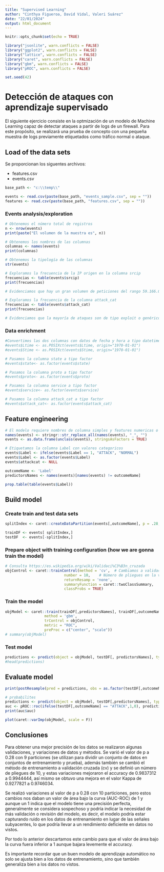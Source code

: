 ```yaml
---
title: "Supervised Learning"
author: "Cinthya Figueroa, David Vidal, Valeri Suárez"
date: "22/01/2024"
output: html_document
---
```


```r
knitr::opts_chunk$set(echo = TRUE)

library("jsonlite", warn.conflicts = FALSE)
library("ggplot2", warn.conflicts = FALSE)
library("lattice", warn.conflicts = FALSE)
library("caret", warn.conflicts = FALSE)
library("gbm", warn.conflicts = FALSE)
library("pROC", warn.conflicts = FALSE)

set.seed(42)
```

# Detección de ataques con aprendizaje supervisado

El siguiente ejercicio consiste en la optmización de un modelo de Machine Learning capaz de detectar ataques a partir de logs de un firewall. Para este propósito, se realizará una prueba de concepto con una pequeña muestra de logs previamente etiquetados como tráfico normal o ataque.

## Load of the data sets

Se proporcionan los siguentes archivos:

-   features.csv
-   events.csv

```r
base_path <- "c:\\temp\\"

events <- read.csv(paste(base_path, "events_sample.csv", sep = ""))
features <- read.csv(paste(base_path, "features.csv", sep = ""))
```

### Events analysis/exploration

```r

# Obtenemos el número total de registros
n <- nrow(events)
print(paste("El volumen de la muestra es", n))

# Obtenemos los nombres de las columnas
columnas <- names(events)
print(columnas)

# Obtenemos la tipología de las columnas
str(events)

# Exploramos la frecuencia de la IP origen en la columna srcip
frecuencias <- table(events$srcip)
print(frecuencias)

# Evidenciamos que hay un gran volumen de peticiones del rango 59.166.0.0/24

# Exploramos la frecuencia de la columna attack_cat
frecuencias <- table(events$attack_cat)
print(frecuencias)

# Evidenciamos que la mayoría de ataques son de tipo exploit o genérico

```

### Data enrichment

```r

#Convertimos las dos columnas con datos de fecha y hora a tipo datetime
#events$Ltime <- as.POSIXct(events$Ltime, origin="1970-01-01")
#events$Stime <- as.POSIXct(events$Stime, origin="1970-01-01")

# Pasamos la columna state a tipo factor
#events$state<- as.factor(events$state)

# Pasamos la columna proto a tipo factor
#events$proto<- as.factor(events$proto)

# Pasamos la columna service a tipo factor
#events$service<- as.factor(events$service)

# Pasamos la columna attack_cat a tipo factor
#events$attack_cat<- as.factor(events$attack_cat)

```

## Feature engineering

```r
# El modelo requiere nombres de columna simples y features numericas o factor
names(events) <- stringr::str_replace_all(names(events), "_", "")
events <- as.data.frame(unclass(events), stringsAsFactors = TRUE)

# Etiquetamos la columna Label con valores categoricos
events$Label <- ifelse(events$Label == 1, "ATTACK", "NORMAL")
events$Label <- as.factor(events$Label)
events$attackcat <- NULL

outcomeName <- 'Label'
predictorsNames <- names(events)[names(events) != outcomeName]

prop.table(table(events$Label))
```

## Build model

### Create train and test data sets

```r
splitIndex <- caret::createDataPartition(events[,outcomeName], p = .28, list = FALSE, times = 9)

trainDF <- events[ splitIndex,]
testDF  <- events[-splitIndex,]
```

### Prepare object with training configuration (how we are gonna train the model)

```r
# Consulta https://es.wikipedia.org/wiki/Validaci%C3%B3n_cruzada
objControl <- caret::trainControl(method = 'cv',  # Cambiamos a validación cruzada
                           number = 10,    # Número de pliegues en la validación cruzada 
                           returnResamp = 'none', 
                           summaryFunction = caret::twoClassSummary, 
                           classProbs = TRUE)
```

### Train the model

```r
objModel <- caret::train(trainDF[,predictorsNames], trainDF[,outcomeName], 
                  method = 'gbm', 
                  trControl = objControl,  
                  metric = "ROC",
                  preProc = c("center", "scale"))
# summary(objModel)
```

### Test model

```r
predictions <- predict(object = objModel, testDF[, predictorsNames], type = 'raw')
#head(predictions)
```

## Evaluate model

```r
print(postResample(pred = predictions, obs = as.factor(testDF[,outcomeName])))
```

```r
# probabilites 
predictions <- predict(object = objModel, testDF[,predictorsNames], type = 'prob')
auc <- pROC::roc(ifelse(testDF[,outcomeName] == "ATTACK",1,0), predictions[[2]])
print(auc$auc)
```

```r
plot(caret::varImp(objModel, scale = F))
```

## Conclusiones

Para obtener una mejor precisión de los datos se realizaron algunas validaciones, y variaciones de datos y métodos. Se varió el valor de p a 0.28 con 9 particiones (se utilizan para dividir un conjunto de datos en conjuntos de entrenamiento y prueba), además también se cambió el método de entrenamiento a validación cruzada (cv) y se definió un número de pliegues de 10, y estas variaciones mejoraron el accuracy de 0.9837312 a 0.9944444, así mismo se obtuvo una mejora en el valor Kappa de 0.9277821 a 0.9746034.

Se realizó variaciones al valor de p a 0.28 con 10 particiones, pero estos cambios nos daban un valor de área bajo la curva (AUC-ROC) de 1 y aunque un 1 indica que el modelo tiene una precisión perfecta, generalmente se considera sospechoso y podría indicar la necesidad de más validación o revisión del modelo, es decir, el modelo podría estar capturando ruido en los datos de entrenamiento en lugar de las señales subyacentes, lo que podría llevar a un rendimiento deficiente en datos no vistos.

Por todo lo anterior descartamos este cambio para que el valor de área bajo la curva fuera inferior a 1 aunque bajara levemente el accuracy.

Es importante recordar que un buen modelo de aprendizaje automático no solo se ajusta bien a los datos de entrenamiento, sino que también generaliza bien a los datos no vistos.
